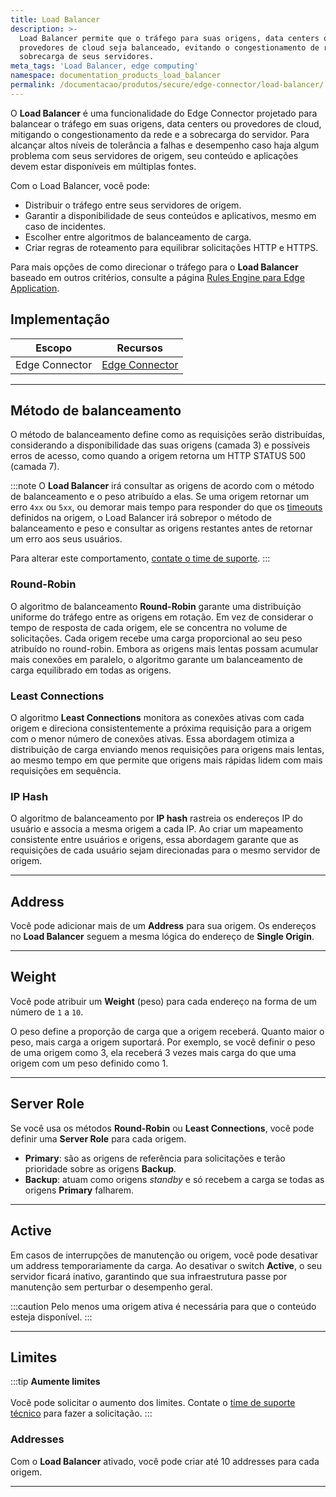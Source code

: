 ```yaml
---
title: Load Balancer
description: >-
  Load Balancer permite que o tráfego para suas origens, data centers ou
  provedores de cloud seja balanceado, evitando o congestionamento de rede e a
  sobrecarga de seus servidores.
meta_tags: 'Load Balancer, edge computing'
namespace: documentation_products_load_balancer
permalink: /documentacao/produtos/secure/edge-connector/load-balancer/
---
```



O **Load Balancer** é uma funcionalidade do Edge Connector projetado para balancear o tráfego em suas origens, data centers ou provedores de cloud, mitigando o congestionamento da rede e a sobrecarga do servidor. Para alcançar altos níveis de tolerância a falhas e desempenho caso haja algum problema com seus servidores de origem, seu conteúdo e aplicações devem estar disponíveis em múltiplas fontes.

Com o Load Balancer, você pode:

- Distribuir o tráfego entre seus servidores de origem.
- Garantir a disponibilidade de seus conteúdos e aplicativos, mesmo em caso de incidentes.
- Escolher entre algoritmos de balanceamento de carga.
- Criar regras de roteamento para equilibrar solicitações HTTP e HTTPS.

Para mais opções de como direcionar o tráfego para o **Load Balancer** baseado em outros critérios, consulte a página [Rules Engine para Edge Application](/pt-br/documentacao/produtos/build/edge-application/rules-engine/).

## Implementação

| Escopo | Recursos |
| --- | --- |
| Edge Connector | [Edge Connector](/pt-br/documentacao/produtos/secure/edge-connector/) |

---

## Método de balanceamento

O método de balanceamento define como as requisições serão distribuídas, considerando a disponibilidade das suas origens (camada 3) e possíveis erros de acesso, como quando a origem retorna um HTTP STATUS 500 (camada 7).

:::note
O **Load Balancer** irá consultar as origens de acordo com o método de balanceamento e o peso atribuído a elas. Se uma origem retornar um erro `4xx` ou `5xx`, ou demorar mais tempo para responder do que os [timeouts](/pt-br/documentacao/produtos/build/edge-application/origins/#timeouts) definidos na origem, o Load Balancer irá sobrepor o método de balanceamento e peso e consultar as origens restantes antes de retornar um erro aos seus usuários.

Para alterar este comportamento, [contate o time de suporte](https://tickets.azion.com/en/support/loginpt-BR/support/login).
:::

### Round-Robin

O algoritmo de balanceamento **Round-Robin** garante uma distribuição uniforme do tráfego entre as origens em rotação. Em vez de considerar o tempo de resposta de cada origem, ele se concentra no volume de solicitações. Cada origem recebe uma carga proporcional ao seu peso atribuído no round-robin. Embora as origens mais lentas possam acumular mais conexões em paralelo, o algoritmo garante um balanceamento de carga equilibrado em todas as origens.

### Least Connections

O algoritmo **Least Connections** monitora as conexões ativas com cada origem e direciona consistentemente a próxima requisição para a origem com o menor número de conexões ativas. Essa abordagem otimiza a distribuição de carga enviando menos requisições para origens mais lentas, ao mesmo tempo em que permite que origens mais rápidas lidem com mais requisições em sequência.

### IP Hash

O algoritmo de balanceamento por **IP hash** rastreia os endereços IP do usuário e associa a mesma origem a cada IP. Ao criar um mapeamento consistente entre usuários e origens, essa abordagem garante que as requisições de cada usuário sejam direcionadas para o mesmo servidor de origem.

---

## Address

Você pode adicionar mais de um **Address** para sua origem. Os endereços no **Load Balancer** seguem a mesma lógica do endereço de **Single Origin**.

<LinkButton link="/pt-br/documentacao/produtos/build/edge-application/origins/#address" label="Saiba mais sobre origin addresses" />

---

## Weight

Você pode atribuir um **Weight** (peso) para cada endereço na forma de um número de `1` a `10`.

O peso define a proporção de carga que a origem receberá. Quanto maior o peso, mais carga a origem suportará. Por exemplo, se você definir o peso de uma origem como 3, ela receberá 3 vezes mais carga do que uma origem com um peso definido como 1.

---

## Server Role

Se você usa os métodos **Round-Robin** ou **Least Connections**, você pode definir uma **Server Role** para cada origem.

- **Primary**: são as origens de referência para solicitações e terão prioridade sobre as origens **Backup**.
- **Backup**: atuam como origens *standby* e só recebem a carga se todas as origens **Primary** falharem.

---

## Active

Em casos de interrupções de manutenção ou origem, você pode desativar um address temporariamente da carga. Ao desativar o switch **Active**, o seu servidor ficará inativo, garantindo que sua infraestrutura passe por manutenção sem perturbar o desempenho geral.

:::caution
Pelo menos uma origem ativa é necessária para que o conteúdo esteja disponível.
:::

---

## Limites

:::tip
**Aumente limites** <br></br>
Você pode solicitar o aumento dos limites. Contate o [time de suporte técnico](/pt-br/documentacao/servicos/suporte/) para fazer a solicitação.
:::

### Addresses

Com o **Load Balancer** ativado, você pode criar até 10 addresses para cada origem.



---

